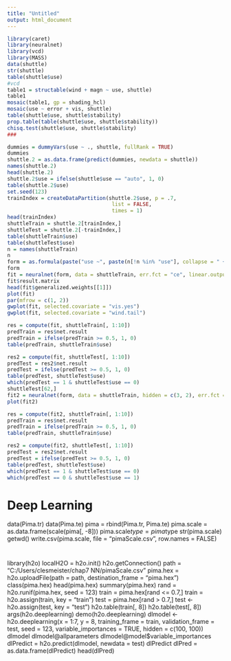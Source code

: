 ```yaml
---
title: "Untitled"
output: html_document
---
```




```r
library(caret)
library(neuralnet)
library(vcd)
library(MASS)
data(shuttle)
str(shuttle)
table(shuttle$use)
#vcd
table1 = structable(wind + magn ~ use, shuttle)
table1
mosaic(table1, gp = shading_hcl)
mosaic(use ~ error + vis, shuttle)
table(shuttle$use, shuttle$stability)
prop.table(table(shuttle$use, shuttle$stability))
chisq.test(shuttle$use, shuttle$stability)
###

dummies = dummyVars(use ~ ., shuttle, fullRank = TRUE)
dummies
shuttle.2 = as.data.frame(predict(dummies, newdata = shuttle))
names(shuttle.2)
head(shuttle.2)
shuttle.2$use = ifelse(shuttle$use == "auto", 1, 0)
table(shuttle.2$use)
set.seed(123)
trainIndex = createDataPartition(shuttle.2$use, p = .7,
                                  list = FALSE,
                                  times = 1)
head(trainIndex)
shuttleTrain = shuttle.2[trainIndex,]
shuttleTest = shuttle.2[-trainIndex,]
table(shuttleTrain$use)
table(shuttleTest$use)
n = names(shuttleTrain)
n
form = as.formula(paste("use ~", paste(n[!n %in% "use"], collapse = " + ")))
form
fit = neuralnet(form, data = shuttleTrain, err.fct = "ce", linear.output = FALSE)
fit$result.matrix
head(fit$generalized.weights[[1]])
plot(fit)
par(mfrow = c(1, 2))
gwplot(fit, selected.covariate = "vis.yes")
gwplot(fit, selected.covariate = "wind.tail")

res = compute(fit, shuttleTrain[, 1:10])
predTrain = res$net.result
predTrain = ifelse(predTrain >= 0.5, 1, 0)
table(predTrain, shuttleTrain$use)

res2 = compute(fit, shuttleTest[, 1:10])
predTest = res2$net.result
predTest = ifelse(predTest >= 0.5, 1, 0)
table(predTest, shuttleTest$use)
which(predTest == 1 & shuttleTest$use == 0)
shuttleTest[62,]
fit2 = neuralnet(form, data = shuttleTrain, hidden = c(3, 2), err.fct = "ce", linear.output = FALSE)
plot(fit2)

res = compute(fit2, shuttleTrain[, 1:10])
predTrain = res$net.result
predTrain = ifelse(predTrain >= 0.5, 1, 0)
table(predTrain, shuttleTrain$use)

res2 = compute(fit2, shuttleTest[, 1:10])
predTest = res2$net.result
predTest = ifelse(predTest >= 0.5, 1, 0)
table(predTest, shuttleTest$use)
which(predTest == 1 & shuttleTest$use == 0)
which(predTest == 0 & shuttleTest$use == 1)


```


# Deep Learning



data(Pima.tr)
data(Pima.te)
pima = rbind(Pima.tr, Pima.te)
pima.scale = as.data.frame(scale(pima[, -8]))
pima.scale$type = pima$type
str(pima.scale)
getwd()
write.csv(pima.scale, file = "pimaScale.csv", row.names = FALSE)



# 
library(h2o)
localH2O = h2o.init()
h2o.getConnection()
path = "C:/Users/clesmeister/chap7 NN/pimaScale.csv"
pima.hex = h2o.uploadFile(path = path, destination_frame = "pima.hex")
class(pima.hex)
head(pima.hex)
summary(pima.hex)
rand = h2o.runif(pima.hex, seed = 123)
train = pima.hex[rand <= 0.7,]
train = h2o.assign(train, key = "train")
test = pima.hex[rand > 0.7,]
test <- h2o.assign(test, key = "test")
h2o.table(train[, 8])
h2o.table(test[, 8])
args(h2o.deeplearning)
demo(h2o.deeplearning)
dlmodel <- h2o.deeplearning(x = 1:7, y = 8, training_frame = train,
                            validation_frame = test,
                            seed = 123,
                            variable_importances = TRUE,
                            hidden = c(100, 100))
dlmodel
dlmodel@allparameters
dlmodel@model$variable_importances
dlPredict = h2o.predict(dlmodel, newdata = test)
dlPredict
dlPred = as.data.frame(dlPredict)
head(dlPred)

